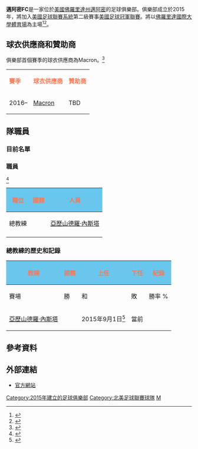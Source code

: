 {{Infobox football club
| clubname      = 邁阿密FC
| image         = 邁阿密FClogo.png
| caption       = 
| fullname      = 邁阿密FC
| nickname      = 
| founded       = 2015年5月20日
| dissolved     = 
| stadium        = [[佛羅里達國際大學體育場|佛羅里達國際大學體育場]]
| capacity      = 20,000
| coordinates   = 
| owntitle      = President
| owner         = [[里卡爾多·席爾瓦|里卡爾多·席爾瓦]] 
| chrtitle = President
| chairman = {{le|Paul Dalglish}}
| mgrtitle = Head Coach
| manager = {{le|Nelson Vargas}}
| league        = [[美國足球冠軍聯賽|美國足球冠軍聯賽]]
| season        = 
| position      = 
| website       = http://miamifc.com
| kit_alt1      = 
| pattern_la1   = 
| pattern_b1    = 
| pattern_ra1   = 
| pattern_sh1   = 
| pattern_so1   = 
| leftarm1      = 
| body1         = 
| rightarm1     = 
| shorts1       = 
| socks1        = 
| kit_alt2      = 
| pattern_la2   = 
| pattern_b2    = 
| pattern_ra2   = 
| pattern_sh2   = 
| pattern_so2   = 
| leftarm2      = 
| body2         = 
| rightarm2     = 
| shorts2       = 
| socks2        = 
| kit_alt3      = 
| pattern_la3   = 
| pattern_b3    = 
| pattern_ra3   = 
| pattern_sh3   = 
| pattern_so3   = 
| pattern_name3 = 
| leftarm3      = 
| body3         = 
| rightarm3     = 
| shorts3       = 
| socks3        = 
}}


'''邁阿密FC'''是一家位於[[美國|美國]][[佛羅里達州|佛羅里達州]][[邁阿密|邁阿密]]的足球俱樂部。俱樂部成立於2015年，將加入[[美國足球聯賽系統|美國足球聯賽系統]]第二級賽事[[美國足球冠軍聯賽|美國足球冠軍聯賽]]。將以[[佛羅里達國際大學體育場|佛羅里達國際大學體育場]]為主場<ref>{{cite web|title=MIAMI FC BECOMES 12TH NASL CLUB|url=http://www.nasl.com/news/2015/05/20/miami-fc-becomes-12th-nasl-club|publisher=NASL.com|accessdate=May 20, 2015|date=May 20, 2015|archive-date=2016-03-28|archive-url=https://web.archive.org/web/20160328085944/http://www.nasl.com/news/2015/05/20/miami-fc-becomes-12th-nasl-club|dead-url=no}}</ref><ref>{{cite web|first=Simon|last=Evans|url=http://www.dailymail.co.uk/sport/football/article-3217617/Alessandro-Nesta-lands-job-Miami-FC-AC-Milan-legend-starts-coaching-career.html|title=Alessandro Nesta lands top job at Miami as AC Milan legend starts coaching career|publisher=Daily Mail|date=1 September 2015|accessdate=1 September 2015|archive-date=2016-03-05|archive-url=https://web.archive.org/web/20160305035338/http://www.dailymail.co.uk/sport/football/article-3217617/Alessandro-Nesta-lands-job-Miami-FC-AC-Milan-legend-starts-coaching-career.html|dead-url=no}}</ref>。

==球衣供應商和贊助商==
俱樂部首個賽季的球衣供應商為Macron。<ref>{{Cite web |url=https://www.instagram.com/p/-T477CjNa8/?taken-by=themiamifc |title=存档副本 |access-date=2015-12-25 |archive-date=2016-03-04 |archive-url=https://web.archive.org/web/20160304102712/https://www.instagram.com/p/-T477CjNa8/?taken-by=themiamifc |dead-url=no }}</ref>

{| class="wikitable" style="text-align: center"
| bgcolor=#69C7ED| <span style="color:#FD7754">'''賽季'''</span>
| bgcolor=#69C7ED| <span style="color:#FD7754">'''球衣供應商'''</span>
| bgcolor=#69C7ED| <span style="color:#FD7754">'''贊助商'''</span>
|-
|2016–
|[[Macron_(sportswear)|Macron]]
|TBD
|}

==隊職員==

===目前名單===

<!----------------------------------------------------------------------------------------------
  -- Do NOT add new players before their signing is officially announced by the club
  -- and do NOT assign unreferenced jersey numbers as well.
  -- Do NOT create articles for new draft picks until they make either their MLS or US Open Cup debut, and do not add red wikilinks to these players as it prevents the creation of articles by people who don't understand the WP:FOOTY notability guidelines
  – Players with international caps should NOT be bolded – as per Wikipedia:WikiProject_Football/Clubs
  – This is Wikipedia, not a football gazette.
  – Any unconfirmed and unsourced signing/transfer will be reverted at sight.
  – Thanks in advance.
  - This is the proposed new roster format and should not be removed just because it's not like the format used in other articles. Please discuss any concerns on the article's talk page. Removal will be reverted, likely within a few hours.
  ----------------------------------------------------------------------------------------------->

{{Football squad start2 |date=2015年12月15日 |
|bg=69C7ED|color=FD7754}}
{{football squad player2 |no=2 |pos=DF |nat=USA |name=Brad Rusin}}
{{football squad player2 |no=   |pos=FW |nat=USA |name=aime Chavez }}
{{football squad player2 |no=   |pos=FW |nat=ARG |name=[[達利奧·施維坦歷治|達利奧·施維坦歷治]]}}
{{football squad player2 |no=   |pos=MF |nat=HND |name=[[威爾森·帕拉西奧斯|威爾森·帕拉西奧斯]]}}
{{football squad player2 |no=   |pos=MF |nat=JAM |name=[[丹尼·李察士|丹尼·李察士]]}}
{{Fs player2 sort |no= |nat=ESP |pos=GK |first=David |last=Sierra|dab=威爾森·帕拉西奧斯}}
{{football squad player2 |no=   |pos=MF |nat=USA |name=Blake Smith}}
{{Football squad end2}}

===職員===
{{updated|2015年12月5日}} <ref name="Staff">{{cite web|title=Staff|url=http://www.dailymail.co.uk/sport/football/article-3217617/Alessandro-Nesta-lands-job-Miami-FC-AC-Milan-legend-starts-coaching-career.html|accessdate=August 30, 2015|archive-date=2016-03-05|archive-url=https://web.archive.org/web/20160305035338/http://www.dailymail.co.uk/sport/football/article-3217617/Alessandro-Nesta-lands-job-Miami-FC-AC-Milan-legend-starts-coaching-career.html|dead-url=no}}</ref>
{|class="wikitable"
|-
!style="background:#69C7ED; color:#FD7754;" scope="col" |職位
!style="background:#69C7ED; color:#FD7754;" scope="col" |國籍
!style="background:#69C7ED; color:#FD7754;" scope="col" |人員
|-
|總教練||{{flag|Italy}} || [[亞歷山德羅·內斯塔|亞歷山德羅·內斯塔]]
|-
|}

===總教練的歷史和記錄===
{{updated|2015年12月5日}}

{| class="wikitable" style="text-align: left"
|-
!style="background:#69C7ED; color:#FD7754;" scope="col" rowspan="2"|教練
!style="background:#69C7ED; color:#FD7754;" scope="col" rowspan="2"|國籍
!style="background:#69C7ED; color:#FD7754;" scope="col" rowspan="2"|上任
!style="background:#69C7ED; color:#FD7754;" scope="col" rowspan="2"|下任
!style="background:#69C7ED; color:#FD7754;" scope="col" colspan="6"|紀錄{{ref|a|1}}
|-
!賽場!!勝!!和!!敗!!勝率 %
|-
| [[亞歷山德羅·內斯塔|亞歷山德羅·內斯塔]]
| {{flag|Italy}}
|style="text-align: center"| 2015年9月1日<ref>{{cite web|title=Alessandro Nesta lands top job at Miami as AC Milan legend starts coaching career|url=http://www.dailymail.co.uk/sport/football/article-3217617/Alessandro-Nesta-lands-job-Miami-FC-AC-Milan-legend-starts-coaching-career.html|publisher=dailymail.co.uk|accessdate=5 December 2015|archive-date=2016-03-05|archive-url=https://web.archive.org/web/20160305035338/http://www.dailymail.co.uk/sport/football/article-3217617/Alessandro-Nesta-lands-job-Miami-FC-AC-Milan-legend-starts-coaching-career.html|dead-url=no}}</ref>
|style="text-align: center"| 當前
{{WDL|0|0|0|0}}
|}



== 參考資料 ==
{{reflist}}

==外部連結==
*[http://miamifc.com 官方網站] {{Wayback|url=http://miamifc.com/ |date=20200817041739 }}

[[Category:2015年建立的足球俱樂部|Category:2015年建立的足球俱樂部]]
[[Category:北美足球聯賽球隊|Category:北美足球聯賽球隊]]
[[Category:美國足球俱樂部|M]]